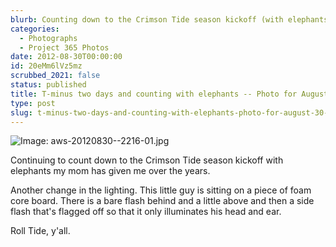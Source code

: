 ```yaml
---
blurb: Counting down to the Crimson Tide season kickoff (with elephants)
categories:
  - Photographs
  - Project 365 Photos
date: 2012-08-30T00:00:00
id: 20eMm6lVz5mz
scrubbed_2021: false
status: published
title: T-minus two days and counting with elephants -- Photo for August 30 2012
type: post
slug: t-minus-two-days-and-counting-with-elephants-photo-for-august-30-2012--20emm6lvz5mz
---
```


![Image: aws-20120830--2216-01.jpg](/aws-20120830--2216-01.jpg)

Continuing to count down to the Crimson Tide season kickoff with elephants my mom has given me over the years. 

Another change in the lighting. This little guy is sitting on a piece of foam core board. There is a bare flash behind and a little above and then a side flash that's flagged off so that it only illuminates his head and ear. 

Roll Tide, y'all.
